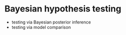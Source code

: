 # Bayesian hypothesis testing {#ch-03-07-hypothesis-testing-Bayes}

- testing via Bayesian posterior inference
- testing via model comparison
